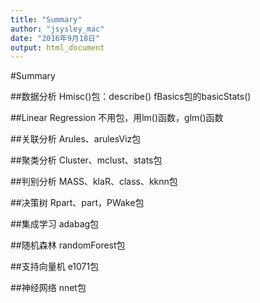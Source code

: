 ```yaml
---
title: "Summary"
author: "jsysley_mac"
date: "2016年9月18日"
output: html_document
---
```


#Summary

##数据分析
Hmisc()包：describe()
fBasics包的basicStats()

##Linear Regression
不用包，用lm()函数，glm()函数

##关联分析
Arules、arulesViz包

##聚类分析
Cluster、mclust、stats包

##判别分析
MASS、klaR、class、kknn包

##决策树
Rpart、part，PWake包

##集成学习
adabag包

##随机森林
randomForest包

##支持向量机
e1071包

##神经网络
nnet包

##
